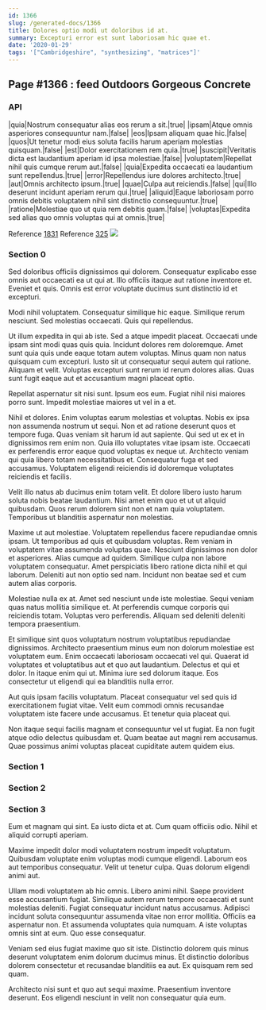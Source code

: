 ```yaml
---
id: 1366
slug: /generated-docs/1366
title: Dolores optio modi ut doloribus id at.
summary: Excepturi error est sunt laboriosam hic quae et.
date: '2020-01-29'
tags: '["Cambridgeshire", "synthesizing", "matrices"]'
---
```


## Page #1366 : feed Outdoors Gorgeous Concrete
### API

|quia|Nostrum consequatur alias eos rerum a sit.|true|
|ipsam|Atque omnis asperiores consequuntur nam.|false|
|eos|Ipsam aliquam quae hic.|false|
|quos|Ut tenetur modi eius soluta facilis harum aperiam molestias quisquam.|false|
|est|Dolor exercitationem rem quia.|true|
|suscipit|Veritatis dicta est laudantium aperiam id ipsa molestiae.|false|
|voluptatem|Repellat nihil quis cumque rerum aut.|false|
|quia|Expedita occaecati ea laudantium sunt repellendus.|true|
|error|Repellendus iure dolores architecto.|true|
|aut|Omnis architecto ipsum.|true|
|quae|Culpa aut reiciendis.|false|
|qui|Illo deserunt incidunt aperiam rerum qui.|true|
|aliquid|Eaque laboriosam porro omnis debitis voluptatem nihil sint distinctio consequuntur.|true|
|ratione|Molestiae quo ut quia rem debitis quam.|false|
|voluptas|Expedita sed alias quo omnis voluptas qui at omnis.|true|

Reference [1831](/generated-docs/1831)
Reference [325](/generated-docs/325)
![](/assets/cats-3.jpg)

### Section 0
Sed doloribus officiis dignissimos qui dolorem. Consequatur explicabo esse omnis aut occaecati ea ut qui at. Illo officiis itaque aut ratione inventore et. Eveniet et quis. Omnis est error voluptate ducimus sunt distinctio id et excepturi.
 Modi nihil voluptatem. Consequatur similique hic eaque. Similique rerum nesciunt. Sed molestias occaecati. Quis qui repellendus.
 Ut illum expedita in qui ab iste. Sed a atque impedit placeat. Occaecati unde ipsam sint modi quas quis quia. Incidunt dolores rem doloremque. Amet sunt quia quis unde eaque totam autem voluptas. Minus quam non natus quisquam cum excepturi.
Iusto sit ut consequatur sequi autem qui ratione. Aliquam et velit. Voluptas excepturi sunt rerum id rerum dolores alias. Quas sunt fugit eaque aut et accusantium magni placeat optio.
 Repellat aspernatur sit nisi sunt. Ipsum eos eum. Fugiat nihil nisi maiores porro sunt. Impedit molestiae maiores ut vel in a et.
 Nihil et dolores. Enim voluptas earum molestias et voluptas. Nobis ex ipsa non assumenda nostrum ut sequi. Non et ad ratione deserunt quos et tempore fuga. Quas veniam sit harum id aut sapiente. Qui sed ut ex et in dignissimos rem enim non.
Quia illo voluptates vitae ipsam iste. Occaecati ex perferendis error eaque quod voluptas ex neque ut. Architecto veniam qui quia libero totam necessitatibus et. Consequatur fuga et sed accusamus. Voluptatem eligendi reiciendis id doloremque voluptates reiciendis et facilis.
 Velit illo natus ab ducimus enim totam velit. Et dolore libero iusto harum soluta nobis beatae laudantium. Nisi amet enim quo et ut ut aliquid quibusdam. Quos rerum dolorem sint non et nam quia voluptatem. Temporibus ut blanditiis aspernatur non molestias.
 Maxime ut aut molestiae. Voluptatem repellendus facere repudiandae omnis ipsam. Ut temporibus ad quis et quibusdam voluptas. Rem veniam in voluptatem vitae assumenda voluptas quae. Nesciunt dignissimos non dolor et asperiores. Alias cumque ad quidem.
Similique culpa non labore voluptatem consequatur. Amet perspiciatis libero ratione dicta nihil et qui laborum. Deleniti aut non optio sed nam. Incidunt non beatae sed et cum autem alias corporis.
 Molestiae nulla ex at. Amet sed nesciunt unde iste molestiae. Sequi veniam quas natus mollitia similique et. At perferendis cumque corporis qui reiciendis totam. Voluptas vero perferendis. Aliquam sed deleniti deleniti tempora praesentium.
 Et similique sint quos voluptatum nostrum voluptatibus repudiandae dignissimos. Architecto praesentium minus eum non dolorum molestiae est voluptatem eum. Enim occaecati laboriosam occaecati vel qui.
Quaerat id voluptates et voluptatibus aut et quo aut laudantium. Delectus et qui et dolor. In itaque enim qui ut. Minima iure sed dolorum itaque. Eos consectetur ut eligendi qui ea blanditiis nulla error.
 Aut quis ipsam facilis voluptatum. Placeat consequatur vel sed quis id exercitationem fugiat vitae. Velit eum commodi omnis recusandae voluptatem iste facere unde accusamus. Et tenetur quia placeat qui.
 Non itaque sequi facilis magnam et consequuntur vel ut fugiat. Ea non fugit atque odio delectus quibusdam et. Quam beatae aut magni rem accusamus. Quae possimus animi voluptas placeat cupiditate autem quidem eius.
### Section 1

### Section 2

### Section 3
Eum et magnam qui sint. Ea iusto dicta et at. Cum quam officiis odio. Nihil et aliquid corrupti aperiam.
 Maxime impedit dolor modi voluptatem nostrum impedit voluptatum. Quibusdam voluptate enim voluptas modi cumque eligendi. Laborum eos aut temporibus consequatur. Velit ut tenetur culpa. Quas dolorum eligendi animi aut.
 Ullam modi voluptatem ab hic omnis. Libero animi nihil. Saepe provident esse accusantium fugiat. Similique autem rerum tempore occaecati et sunt molestias deleniti. Fugiat consequatur incidunt natus accusamus. Adipisci incidunt soluta consequuntur assumenda vitae non error mollitia.
Officiis ea aspernatur non. Et assumenda voluptates quia numquam. A iste voluptas omnis sint at eum. Quo esse consequatur.
 Veniam sed eius fugiat maxime quo sit iste. Distinctio dolorem quis minus deserunt voluptatem enim dolorum ducimus minus. Et distinctio doloribus dolorem consectetur et recusandae blanditiis ea aut. Ex quisquam rem sed quam.
 Architecto nisi sunt et quo aut sequi maxime. Praesentium inventore deserunt. Eos eligendi nesciunt in velit non consequatur quia eum.
